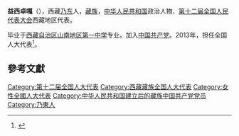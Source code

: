 '''益西卓嘎'''（{{bd|1974年||}}），西藏[[乃东|乃东]]人，[[藏族|藏族]]，[[中华人民共和国|中华人民共和国]]政治人物、[[第十二届全国人民代表大会|第十二届全国人民代表大会]]西藏地区代表。

毕业于[[西藏自治区山南地区第一中学|西藏自治区山南地区第一中学]]专业。加入[[中国共产党|中国共产党]]。2013年，担任全国人大代表<ref>{{cite news|title=全国人大代表信息-益西卓嘎|url= http://210.82.31.1:8084/delegate/viewDelegate.action?dbid=122430|accessdate=2013-04-05|newspaper=全国人大网}}</ref>。

==參考文獻==
{{reflist}}
{{中华人民共和国政治人物小作品}}

{{DEFAULTSORT:Y益}}
[[Category:第十二届全国人大代表|Category:第十二届全国人大代表]]
[[Category:西藏藏族全国人大代表|Category:西藏藏族全国人大代表]]
[[Category:女性全國人大代表|Category:女性全國人大代表]]
[[Category:中华人民共和国建立后的藏族中国共产党党员|Category:中华人民共和国建立后的藏族中国共产党党员]]
[[Category:乃東人|Category:乃東人]]
